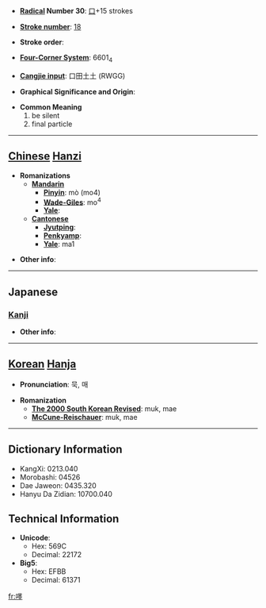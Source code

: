 * '''[[Wiktionary:Chinese radical index| Radical]] Number 30''': [[Wiktionary:Chinese radical index 口|口]]+15 strokes

* '''[[Wiktionary:Chinese total strokes index|Stroke number]]''': [[Wiktionary:Chinese total strokes index 18|18]]

* '''Stroke order''': 

* '''[[Wiktionary:Chinese four corner index|Four-Corner System]]''': 6601<sub>4</sub>

* '''[[Wiktionary:Chinese Cangjie index|Cangjie input]]''': 口田土土 (RWGG)

* '''Graphical Significance and Origin''': 

* '''Common Meaning'''
*#be silent
*# final particle


----

== [[Chinese]] [[Hanzi]] ==

* '''Romanizations'''
** '''[[Mandarin]]'''
*** '''[[Pinyin]]''': mò (mo4)
*** '''[[Wade-Giles]]''': mo<sup>4</sup>
*** '''[[Yale]]''': 
** '''[[Cantonese]]'''
*** '''[[Jyutping]]''':
*** '''[[Penkyamp]]''': 
*** '''[[Yale]]''': ma1

* '''Other info''': 

----

==Japanese==
===[[Kanji]]===
{{kanji|on readings=[[び]] (bi), [[み]] (mi), [[ばい]] (bai), [[め]] (me), [[ぼく]] (boku), [[もく]] (moku)|kun readings=[[いつわる]] (itsuwaru), [[いつわり]] (itsuwari)}}

* '''Other info''':  

----

== [[Korean]] [[Hanja]] ==

* '''Pronunciation''': 묵, 매

* '''Romanization'''
** '''[[The 2000 South Korean Revised Romanization|The 2000 South Korean Revised]]''': muk, mae
** '''[[McCune-Reischauer]]''': muk, mae

----

== Dictionary Information ==

* KangXi: 0213.040
* Morobashi: 04526
* Dae Jaweon: 0435.320
* Hanyu Da Zidian: 10700.040

== Technical Information ==

* '''Unicode''':
** Hex: 569C
** Decimal: 22172
* '''Big5''':
** Hex: EFBB
** Decimal: 61371

[[fr:嚜]]